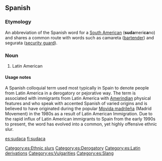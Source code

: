{{rfc|Definition should probably be split into Definition and Usage notes. Etymology too long? (Severely) Biased definition?}}

==Spanish==

===Etymology===
An abbreviation of the Spanish word for a [[South American]] ('''suda'''meri'''ca'''no) and shares a common route with words such as camareta ([[bartender]]) and segurata ([[security guard]]).

===Noun===
{{es-noun-mf}}

# {{context|offensive|vulgar|lang=es}} Latin American

====Usage notes====
A Spanish colloquial term used most typically in Spain to denote people from Latin America in a derogatory or pejorative way. The term is associated with immigrants from Latin America with [[Amerindian]] physical features and who speak with accented Spanish of varied origins and is believed to have originated during the popular [[Movida madrileña]] (Madrid Movement) in the 1980s as a result of Latin American Immigration. Due to the rapid influx of Latin American immigrants to Spain from the early 1990s to present, the word has evolved into a common, yet highly offensive ethnic slur. 

[[Category:es:Ethnic slurs]] 
[[Category:es:Derogatory]]
[[Category:es:Latin derivations]]
[[Category:es:Vulgarities]] 
[[Category:es:Slang]]

[[es:sudaca]]
[[fi:sudaca]]